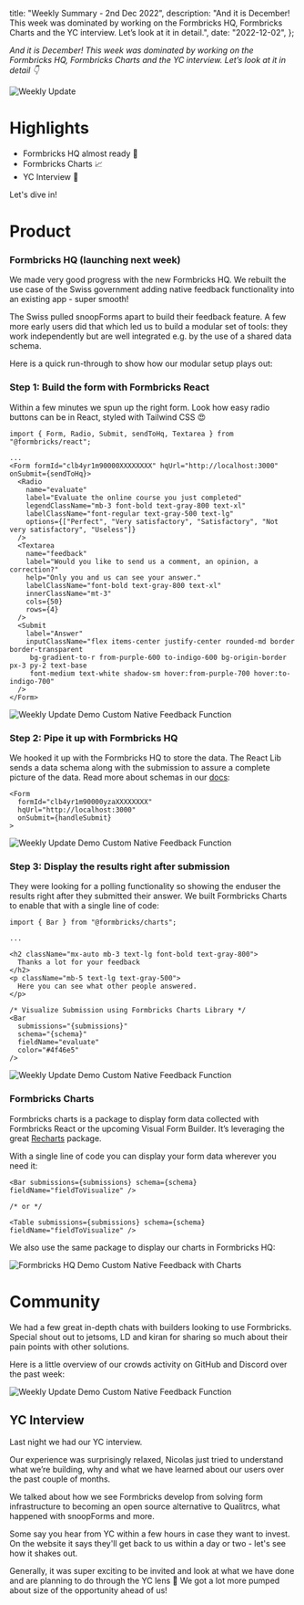 

  title: "Weekly Summary - 2nd Dec 2022",
  description:
    "And it is December! This week was dominated by working on the Formbricks HQ, Formbricks Charts and the YC interview. Let’s look at it in detail.",
  date: "2022-12-02",
};

_And it is December! This week was dominated by working on the Formbricks HQ, Formbricks Charts and the YC interview. Let’s look at it in detail 👇_

<Image src={HeaderImage} alt="Weekly Update" className="rounded-lg" />

# Highlights

- Formbricks HQ almost ready 🚢
- Formbricks Charts 📈
- YC Interview 🍊

Let's dive in!

##

# Product

### Formbricks HQ (launching next week)

We made very good progress with the new Formbricks HQ. We rebuilt the use case of the Swiss government adding native feedback functionality into an existing app - super smooth!

<Callout title="Modular is the way" type="note">
  The Swiss pulled snoopForms apart to build their feedback feature. A few more early users did that which led
  us to build a modular set of tools: they work independently but are well integrated e.g. by the use of a
  shared data schema.
</Callout>

Here is a quick run-through to show how our modular setup plays out:

### Step 1: Build the form with Formbricks React

Within a few minutes we spun up the right form. Look how easy radio buttons can be in React, styled with Tailwind CSS 😍

```tsx
import { Form, Radio, Submit, sendToHq, Textarea } from "@formbricks/react";

...
<Form formId="clb4yr1m90000XXXXXXXX" hqUrl="http://localhost:3000" onSubmit={sendToHq}>
  <Radio
    name="evaluate"
    label="Evaluate the online course you just completed"
    legendClassName="mb-3 font-bold text-gray-800 text-xl"
    labelClassName="font-regular text-gray-500 text-lg"
    options={["Perfect", "Very satisfactory", "Satisfactory", "Not very satisfactory", "Useless"]}
  />
  <Textarea
    name="feedback"
    label="Would you like to send us a comment, an opinion, a correction?"
    help="Only you and us can see your answer."
    labelClassName="font-bold text-gray-800 text-xl"
    innerClassName="mt-3"
    cols={50}
    rows={4}
  />
  <Submit
    label="Answer"
    inputClassName="flex items-center justify-center rounded-md border border-transparent
     bg-gradient-to-r from-purple-600 to-indigo-600 bg-origin-border px-3 py-2 text-base
     font-medium text-white shadow-sm hover:from-purple-700 hover:to-indigo-700"
  />
</Form>
```

<Image src={Chart1} alt="Weekly Update Demo Custom Native Feedback Function" className="rounded-lg" />

### Step 2: Pipe it up with Formbricks HQ

We hooked it up with the Formbricks HQ to store the data. The React Lib sends a data schema along with the submission to assure a complete picture of the data. Read more about schemas in our [docs](/docs/formbricks-hq/schema):

```tsx
<Form
  formId="clb4yr1m90000yzaXXXXXXXX"
  hqUrl="http://localhost:3000"
  onSubmit={handleSubmit}
>
```

<Image src={Results1} alt="Weekly Update Demo Custom Native Feedback Function" className="rounded-lg" />

### Step 3: Display the results right after submission

They were looking for a polling functionality so showing the enduser the results right after they submitted their answer. We built Formbricks Charts to enable that with a single line of code:

```tsx
import { Bar } from "@formbricks/charts";

...

<h2 className="mx-auto mb-3 text-lg font-bold text-gray-800">
  Thanks a lot for your feedback
</h2>
<p className="mb-5 text-lg text-gray-500">
  Here you can see what other people answered.
</p>

/* Visualize Submission using Formbricks Charts Library */
<Bar
  submissions="{submissions}"
  schema="{schema}"
  fieldName="evaluate"
  color="#4f46e5"
/>
```

<Image src={Chart3} alt="Weekly Update Demo Custom Native Feedback Function" className="rounded-lg" />

### Formbricks Charts

Formbricks charts is a package to display form data collected with Formbricks React or the upcoming Visual Form Builder. It’s leveraging the great [Recharts](https://recharts.org) package.

With a single line of code you can display your form data wherever you need it:

```tsx
<Bar submissions={submissions} schema={schema} fieldName="fieldToVisualize" />

/* or */

<Table submissions={submissions} schema={schema} fieldName="fieldToVisualize" />
```

We also use the same package to display our charts in Formbricks HQ:

<Image src={Results2} alt="Formbricks HQ Demo Custom Native Feedback with Charts" className="rounded-lg" />

# Community

We had a few great in-depth chats with builders looking to use Formbricks. Special shout out to jetsoms, LD and kiran for sharing so much about their pain points with other solutions.

Here is a little overview of our crowds activity on GitHub and Discord over the past week:

<Image src={Crowd} alt="Weekly Update Demo Custom Native Feedback Function" className="rounded-lg" />

## YC Interview

Last night we had our YC interview.

Our experience was surprisingly relaxed, Nicolas just tried to understand what we’re building, why and what we have learned about our users over the past couple of months.

We talked about how we see Formbricks develop from solving form infrastructure to becoming an open source alternative to Qualitrcs, what happened with snoopForms and more.

Some say you hear from YC within a few hours in case they want to invest. On the website it says they'll get back to us within a day or two - let's see how it shakes out.

Generally, it was super exciting to be invited and look at what we have done and are planning to do through the YC lens 🚀 We got a lot more pumped about size of the opportunity ahead of us!

<NewsletterSignup />

